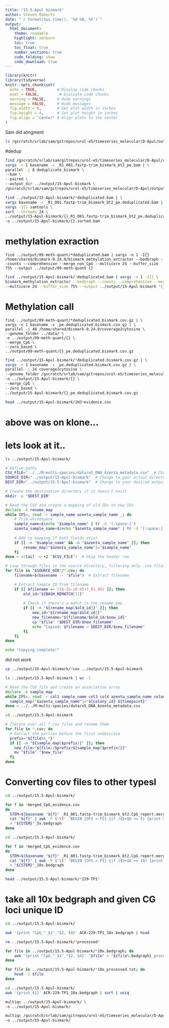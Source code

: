 ```yaml
---
title: "15.5-Apul bismark"
author: Steven Roberts
date: "`r format(Sys.time(), '%d %B, %Y')`"  
output: 
  html_document:
    theme: readable
    highlight: zenburn
    toc: true
    toc_float: true
    number_sections: true
    code_folding: show
    code_download: true
---
```


```r
library(knitr)
library(tidyverse)
knitr::opts_chunk$set(
  echo = TRUE,         # Display code chunks
  eval = FALSE,         # Evaluate code chunks
  warning = FALSE,     # Hide warnings
  message = FALSE,     # Hide messages
  fig.width = 6,       # Set plot width in inches
  fig.height = 4,      # Set plot height in inches
  fig.align = "center" # Align plots to the center
)
```


Sam did alingment


```bash
ls /gscratch/srlab/sam/gitrepos/urol-e5/timeseries_molecular/D-Apul/output/02.20-D-Apul-WGBS-alignment-SLURM_array-bismark 
```




#dedup

```bash
find /gscratch/srlab/sam/gitrepos/urol-e5/timeseries_molecular/D-Apul/output/02.20-D-Apul-WGBS-alignment-SLURM_array-bismark/*.bam | \
xargs -n 1 basename -s _R1_001.fastp-trim_bismark_bt2_pe.bam | \
parallel -j 8 deduplicate_bismark \
--bam \
--paired \
--output_dir ../output/15-Apul-bismark \
/gscratch/srlab/sam/gitrepos/urol-e5/timeseries_molecular/D-Apul/output/02.20-D-Apul-WGBS-alignment-SLURM_array-bismark//{}_R1_001.fastp-trim_bismark_bt2_pe.bam
```








```bash
find ../output/15-Apul-bismark/*deduplicated.bam | \
xargs basename -s _R1_001.fastp-trim_bismark_bt2_pe.deduplicated.bam | \
xargs -I{} samtools \
sort --threads 24 \
../output/15-Apul-bismark/{}_R1_001.fastp-trim_bismark_bt2_pe.deduplicated.bam \
-o ../output/15-Apul-bismark/{}.sorted.bam
```

# methylation exraction

```
find ../output/09-meth-quant/*deduplicated.bam | xargs -n 1 -I{} /home/shared/Bismark-0.24.0/bismark_methylation_extractor --bedGraph --counts --comprehensive --merge_non_CpG --multicore 24 --buffer_size 75% --output ../output/09-meth-quant {} 
```

```bash
find ../output/15-Apul-bismark/*deduplicated.bam | xargs -n 1 -I{} \
bismark_methylation_extractor --bedGraph --counts --comprehensive --merge_non_CpG \
--multicore 24 --buffer_size 75% --output ../output/15-Apul-bismark "{}"
```

# Methylation call

```
find ../output/09-meth-quant/*deduplicated.bismark.cov.gz | \
xargs -n 1 basename -s _pe.deduplicated.bismark.cov.gz | \
parallel -j 48 /home/shared/Bismark-0.24.0/coverage2cytosine \
--genome_folder ../data/ \
-o ../output/09-meth-quant/{} \
--merge_CpG \
--zero_based \
../output/09-meth-quant/{}_pe.deduplicated.bismark.cov.gz
```

```bash
find ../output/15-Apul-bismark/*deduplicated.bismark.cov.gz | \
xargs -n 1 basename -s _pe.deduplicated.bismark.cov.gz | \
parallel -j 24 coverage2cytosine \
--genome_folder /gscratch/srlab/sam/gitrepos/urol-e5/timeseries_molecular/D-Apul/data/ \
-o ../output/15-Apul-bismark/{} \
--merge_CpG \
--zero_based \
../output/15-Apul-bismark/{}_pe.deduplicated.bismark.cov.gz
```

```bash
head ../output/15-Apul-bismark/1H3*evidence.cov
```


# above was on klone...

# lets look at it..

```bash
ls ../output/15-Apul-bismark/
```


```bash

# Define paths
CSV_FILE="../../M-multi-species/data/e5_DNA_Azenta_metadata.csv"  # Change this to your actual CSV file path
SOURCE_DIR="../output/15-Apul-bismark"  # Change to your actual directory containing the files
DEST_DIR="../output/15.5-Apul-bismark"  # Change to your desired output directory

# Create the destination directory if it doesn't exist
mkdir -p "$DEST_DIR"

# Read the CSV and create a mapping of old IDs to new IDs
declare -A rename_map
while IFS=, read -r sample_name azenta_sample_name _; do
    # Trim whitespace
    sample_name=$(echo "$sample_name" | tr -d '[:space:]')
    azenta_sample_name=$(echo "$azenta_sample_name" | tr -d '[:space:]')
    
    # Add to mapping if both fields exist
    if [[ -n "$sample_name" && -n "$azenta_sample_name" ]]; then
        rename_map["$azenta_sample_name"]="$sample_name"
    fi
done < <(tail -n +2 "$CSV_FILE")  # Skip the header row

# Loop through files in the source directory, filtering only .cov files
for file in "$SOURCE_DIR"/*.cov; do
    filename=$(basename -- "$file")  # Extract filename

    # Extract sample ID from filename
    if [[ $filename =~ ([A-Za-z0-9]+)_R1_001 ]]; then
        old_id="${BASH_REMATCH[1]}"
        
        # Check if there's a match in the rename map
        if [[ -n "${rename_map[$old_id]}" ]]; then
            new_id="${rename_map[$old_id]}"
            new_filename="${filename/$old_id/$new_id}"
            cp "$file" "$DEST_DIR/$new_filename"
            echo "Copied: $filename → $DEST_DIR/$new_filename"
        fi
    fi
done

echo "Copying complete!"
```


did not work

```bash
cp ../output/15-Apul-bismark/*cov ../output/15.5-Apul-bismark
```



```bash
ls ../output/15.5-Apul-bismark | wc -l
```


```bash
# Read the CSV file and create an associative array
declare -A sample_map
while IFS=, read -r col1 sample_name col3 col4 azenta_sample_name colony_id timepoint col7 col8 col9 col10 col11 col12 col13 col14 col15 col16 col17 col18; do
  sample_map["$azenta_sample_name"]="${colony_id}-${timepoint}"
done < ../../M-multi-species/data/e5_DNA_Azenta_metadata.csv

cd ../output/15.5-Apul-bismark

# Iterate over all *.cov files and rename them
for file in *.cov; do
  # Extract the portion before the first underscore
  prefix="${file%%_*}"
  if [[ -n "${sample_map[$prefix]}" ]]; then
    new_file="${file//$prefix/${sample_map[$prefix]}}"
    mv "$file" "$new_file"
  fi
done

```



# Converting cov files to other typesl


```bash
cd ../output/15.5-Apul-bismark/

for f in *merged_CpG_evidence.cov
do
  STEM=$(basename "${f}" _R1_001.fastp-trim_bismark_bt2.CpG_report.merged_CpG_evidence.cov)
  cat "${f}" | awk -F $'\t' 'BEGIN {OFS = FS} {if ($5+$6 >= 5) {print $1, $2, $3, $4}}' \
  > "${STEM}"_5x.bedgraph
done
```



```bash
cd ../output/15.5-Apul-bismark/

for f in *merged_CpG_evidence.cov
do
  STEM=$(basename "${f}" _R1_001.fastp-trim_bismark_bt2.CpG_report.merged_CpG_evidence.cov)
  cat "${f}" | awk -F $'\t' 'BEGIN {OFS = FS} {if ($5+$6 >= 10) {print $1, $2, $3, $4}}' \
  > "${STEM}"_10x.bedgraph
done
```


```bash
head ../output/15.5-Apul-bismark/*229-TP1*
```

# take all 10x bedgraph and given CG loci unique ID

```bash
cd ../output/15.5-Apul-bismark/

awk '{print "CpG_"_$1"_"$2, $4}' ACR-229-TP1_10x.bedgraph | head
```

```bash
rm ../output/15.5-Apul-bismark/*processed*
```



```bash
for file in ../output/15.5-Apul-bismark/*10x.bedgraph; do
    awk '{print "CpG_"_$1"_"$2, $4}' "$file" > "${file%.bedgraph}_processed.txt"
done
```

```bash
for file in ../output/15.5-Apul-bismark/*10x_processed.txt; do
    head -1 $file
done

```






```bash
cd ../output/15.5-Apul-bismark/
awk '{print $1}' ACR-229-TP1_10x.bedgraph | sort | uniq
```


```bash
multiqc ../output/15-Apul-bismark/ \
-o ../output/15-Apul-bismark/
```

```bash
multiqc /gscratch/srlab/sam/gitrepos/urol-e5/timeseries_molecular/D-Apul/output/02.20-D-Apul-WGBS-alignment-SLURM_array-bismark/ \
-o ../output/15-Apul-bismark/
```